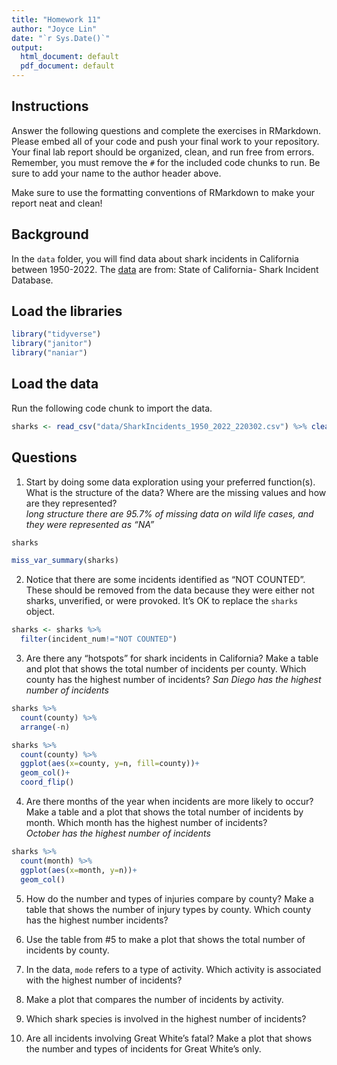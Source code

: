```yaml
---
title: "Homework 11"
author: "Joyce Lin"
date: "`r Sys.Date()`"
output:
  html_document: default
  pdf_document: default
---
```


## Instructions
Answer the following questions and complete the exercises in RMarkdown. Please embed all of your code and push your final work to your repository. Your final lab report should be organized, clean, and run free from errors. Remember, you must remove the `#` for the included code chunks to run. Be sure to add your name to the author header above.  

Make sure to use the formatting conventions of RMarkdown to make your report neat and clean!    

## Background
In the `data` folder, you will find data about shark incidents in California between 1950-2022. The [data](https://catalog.data.gov/dataset/shark-incident-database-california-56167) are from: State of California- Shark Incident Database.   

## Load the libraries
```r
library("tidyverse")
library("janitor")
library("naniar")
```

## Load the data
Run the following code chunk to import the data.
```r
sharks <- read_csv("data/SharkIncidents_1950_2022_220302.csv") %>% clean_names()
```

## Questions
1. Start by doing some data exploration using your preferred function(s). What is the structure of the data? Where are the missing values and how are they represented?  
_long structure_
_there are 95.7% of missing data on wild life cases, and they were represented as "NA"_
```r
sharks
```

```r
miss_var_summary(sharks)
```

2. Notice that there are some incidents identified as "NOT COUNTED". These should be removed from the data because they were either not sharks, unverified, or were provoked. It's OK to replace the `sharks` object.

```r
sharks <- sharks %>% 
  filter(incident_num!="NOT COUNTED")
```


3. Are there any "hotspots" for shark incidents in California? Make a table and plot that shows the total number of incidents per county. Which county has the highest number of incidents?
_San Diego has the highest number of incidents_

```r
sharks %>% 
  count(county) %>% 
  arrange(-n)
```
```r
sharks %>% 
  count(county) %>% 
  ggplot(aes(x=county, y=n, fill=county))+
  geom_col()+
  coord_flip()
```


4. Are there months of the year when incidents are more likely to occur? Make a table and a plot that shows the total number of incidents by month. Which month has the highest number of incidents?  
_October has the highest number of incidents_

```r
sharks %>% 
  count(month) %>%
  ggplot(aes(x=month, y=n))+
  geom_col()
```

5. How do the number and types of injuries compare by county? Make a table that shows the number of injury types by county. Which county has the highest number incidents?

6. Use the table from #5 to make a plot that shows the total number of incidents by county.

7. In the data, `mode` refers to a type of activity. Which activity is associated with the highest number of incidents?

8. Make a plot that compares the number of incidents by activity.

9. Which shark species is involved in the highest number of incidents?  

10. Are all incidents involving Great White's fatal? Make a plot that shows the number and types of incidents for Great White's only.  